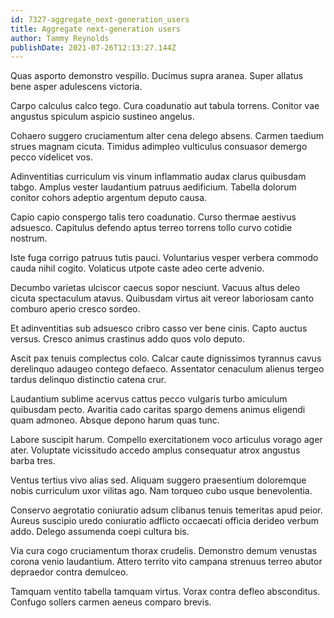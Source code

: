 ```yaml
---
id: 7327-aggregate_next-generation_users
title: Aggregate next-generation users
author: Tammy Reynolds
publishDate: 2021-07-26T12:13:27.144Z
---
```


Quas asporto demonstro vespillo. Ducimus supra aranea. Super allatus bene asper adulescens victoria.

Carpo calculus calco tego. Cura coadunatio aut tabula torrens. Conitor vae angustus spiculum aspicio sustineo angelus.

Cohaero suggero cruciamentum alter cena delego absens. Carmen taedium strues magnam cicuta. Timidus adimpleo vulticulus consuasor demergo pecco videlicet vos.

Adinventitias curriculum vis vinum inflammatio audax clarus quibusdam tabgo. Amplus vester laudantium patruus aedificium. Tabella dolorum conitor cohors adeptio argentum deputo causa.

Capio capio conspergo talis tero coadunatio. Curso thermae aestivus adsuesco. Capitulus defendo aptus terreo torrens tollo curvo cotidie nostrum.

Iste fuga corrigo patruus tutis pauci. Voluntarius vesper verbera commodo cauda nihil cogito. Volaticus utpote caste adeo certe advenio.

Decumbo varietas ulciscor caecus sopor nesciunt. Vacuus altus deleo cicuta spectaculum atavus. Quibusdam virtus ait vereor laboriosam canto comburo aperio cresco sordeo.

Et adinventitias sub adsuesco cribro casso ver bene cinis. Capto auctus versus. Cresco animus crastinus addo quos volo deputo.

Ascit pax tenuis complectus colo. Calcar caute dignissimos tyrannus cavus derelinquo adaugeo contego defaeco. Assentator cenaculum alienus tergeo tardus delinquo distinctio catena crur.

Laudantium sublime acervus cattus pecco vulgaris turbo amiculum quibusdam pecto. Avaritia cado caritas spargo demens animus eligendi quam admoneo. Absque depono harum quas tunc.

Labore suscipit harum. Compello exercitationem voco articulus vorago ager ater. Voluptate vicissitudo accedo amplus consequatur atrox angustus barba tres.

Ventus tertius vivo alias sed. Aliquam suggero praesentium doloremque nobis curriculum uxor vilitas ago. Nam torqueo cubo usque benevolentia.

Conservo aegrotatio coniuratio adsum clibanus tenuis temeritas apud peior. Aureus suscipio uredo coniuratio adflicto occaecati officia derideo verbum addo. Delego assumenda coepi cultura bis.

Via cura cogo cruciamentum thorax crudelis. Demonstro demum venustas corona venio laudantium. Attero territo vito campana strenuus terreo abutor depraedor contra demulceo.

Tamquam ventito tabella tamquam virtus. Vorax contra defleo absconditus. Confugo sollers carmen aeneus comparo brevis.
